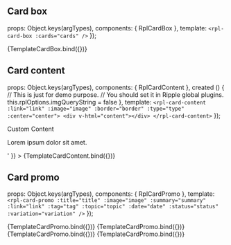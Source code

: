 
<Meta title="Molecules/Card" />

## Card box

  props: Object.keys(argTypes),
  components: { RplCardBox },
  template: `<rpl-card-box :cards="cards" />`
});

<Canvas>
  <Story
    name="Card box"
    args={{
      cards: [
        {
            name: 'rpl-card-emergency-contact',
            data: {
              title: 'Emergency Assistance',
              subtitle: 'Urgent',
              summary: 'Dial 000 for police, fire & ambulance',
              link: { text: 'Call 0000', url: 'tel:+0000' }
            }
          },
          {
            name: 'rpl-card-emergency-contact',
            data: {
              title: 'Police Assistance Line',
              subtitle: 'Urgent',
              summary: 'Dial 000 for police, fire & ambulance',
              link: { text: 'Call 000', url: 'tel:000' }
            }
          },
          {
            name: 'rpl-card-emergency-contact',
            data: {
              title: 'Police Assistance Line',
              subtitle: 'Urgent',
              summary: 'Dial 000 for police, fire & ambulance',
              link: { text: 'Internal link', url: '/home' }
            }
          },
          {
            name: 'rpl-card-emergency-contact',
            data: {
              title: 'Police Assistance Line',
              subtitle: null,
              summary: 'Dial 000 for police, fire & ambulance',
              link: { text: 'External link', url: 'http://google.com' }
            }
          }
      ]
    }}
  >
    {TemplateCardBox.bind({})}
  </Story>
</Canvas>

<ArgsTable of={RplCardBox} />

## Card content

  props: Object.keys(argTypes),
  components: { RplCardContent },
  created () {
    // This is just for demo purpose.
    // You should set it in Ripple global plugins.
    this.rplOptions.imgQueryString = false
  },
  template: `
    <rpl-card-content :link="link" :image="image" :border="border" :type="type" :center="center">
      <div v-html="content"></div>
    </rpl-card-content>
  `
});

<Canvas>
  <Story
    name="Card content"
    argTypes={{
      type: {
        control: {
          type: 'select',
          options: ['default', 'simple', 'inline']
        }
      }
    }}
    args={{
      link: { text: 'Read more', url: '#' },
      image: {
        src: 'https://placehold.it/580x340',
        focalPoint: {
          x: '290',
          y: '170'
        },
        width: '580',
        height: '340'
      },
      border: true,
      type: 'default',
      center: false,
      content: '<h2>Custom Content</h2><p>Lorem ipsum dolor sit amet.</p>'
    }}
  >
    {TemplateCardContent.bind({})}
  </Story>
</Canvas>

<ArgsTable of={RplCardContent} />

## Card promo

  props: Object.keys(argTypes),
  components: { RplCardPromo },
  template: `<rpl-card-promo :title="title" :image="image" :summary="summary" :link="link" :tag="tag" :topic="topic" :date="date" :status="status" :variation="variation" />`
});

<Canvas>
  <Story
    name="Card promo with image"
    args={{
      title: 'Card promo title',
      link: { text: 'Read more', url: '#' },
      image: {
        src: 'https://placehold.it/580x340',
        focalPoint: {
          x: '290',
          y: '170'
        },
        width: 580,
        height: 340
      },
      topic: 'Arts, Culture and Humanities',
      summary: 'Lorem ipsum dolor sit amet, consectetur adipiscing elit, sed do eiusmod tempor incididunt  labore et dolore magna aliqua. Ut enim ad minim veniam, quis nostrud exercitation ullamco laboris nisi ut aliquip ex ea commodo consequat.'
    }}
  >
    {TemplateCardPromo.bind({})}
  </Story>
</Canvas>

<Canvas>
  <Story
    name="Card promo event"
    args={{
      title: 'Card promo title',
      link: { text: 'Read more', url: '#' },
      image: {
        src: 'https://placehold.it/580x340',
        focalPoint: {
          x: '290',
          y: '170'
        },
        width: 580,
        height: 340
      },
      tag: 'Event',
      date: { from: new Date('02 July 2020'), to: new Date('25 September 2020') },
      summary: 'Lorem ipsum dolor sit amet, consectetur adipiscing elit, sed do eiusmod tempor incididunt  labore et dolore magna aliqua. Ut enim ad minim veniam, quis nostrud exercitation ullamco laboris nisi ut aliquip ex ea commodo consequat.'
    }}
  >
    {TemplateCardPromo.bind({})}
  </Story>
</Canvas>

<Canvas>
  <Story
    name="Card promo grant"
    argTypes={{
      status: {
        control: {
          type: 'select',
          options: ['Open', 'Closed', 'Ongoing']
        }
      }
    }}
    args={{
      title: 'Card promo title',
      link: { text: 'Read more', url: '#' },
      tag: 'Grant',
      status: 'Open',
      summary: 'Lorem ipsum dolor sit amet, consectetur adipiscing elit, sed do eiusmod tempor incididunt  labore et dolore magna aliqua. Ut enim ad minim veniam, quis nostrud exercitation ullamco laboris nisi ut aliquip ex ea commodo consequat.'
    }}
  >
    {TemplateCardPromo.bind({})}
  </Story>
</Canvas>

<Canvas>
  <Story
    name="Card promo profile"
    argTypes={{
      status: {
        control: {
          type: 'select',
          options: ['Open', 'Closed', 'Ongoing']
        }
      }
    }}
    args={{
      title: 'Card promo title',
      link: { text: 'Read more', url: '#' },
      image: 'https://placehold.it/580x340',
      date: '02 July 2020',
      tag: 'Profile',
      variation: 'profile',
      summary: 'Lorem ipsum dolor sit amet, consectetur adipiscing elit, sed do eiusmod tempor incididunt  labore et dolore magna aliqua. Ut enim ad minim veniam, quis nostrud exercitation ullamco laboris nisi ut aliquip ex ea commodo consequat.'
    }}
  >
    {TemplateCardPromo.bind({})}
  </Story>
</Canvas>

<ArgsTable of={RplCardPromo} />
